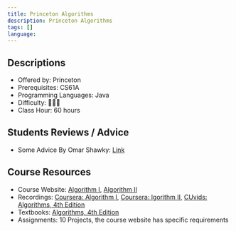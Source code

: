 ```yaml
---
title: Princeton Algorithms
description: Princeton Algorithms
tags: []
language:
---
```


## Descriptions

-   Offered by: Princeton
-   Prerequisites: CS61A
-   Programming Languages: Java
-   Difficulty: 🌟🌟🌟
-   Class Hour: 60 hours

## Students Reviews / Advice

-   Some Advice By Omar Shawky: [Link](/blog/course-princeton-advice-omars-hawky)

## Course Resources

-   Course Website: [Algorithm I](https://www.coursera.org/learn/algorithms-part1), [Algorithm II](https://www.coursera.org/learn/algorithms-part2)
-   Recordings: [Coursera: Algorithm I](https://www.coursera.org/learn/algorithms-part1), [Coursera: lgorithm II](https://www.coursera.org/learn/algorithms-part2), [CUvids: Algorithms, 4th Edition](https://cuvids.io/app/course/2/)
-   Textbooks: [Algorithms, 4th Edition](https://algs4.cs.princeton.edu/home/)
-   Assignments: 10 Projects, the course website has specific requirements

